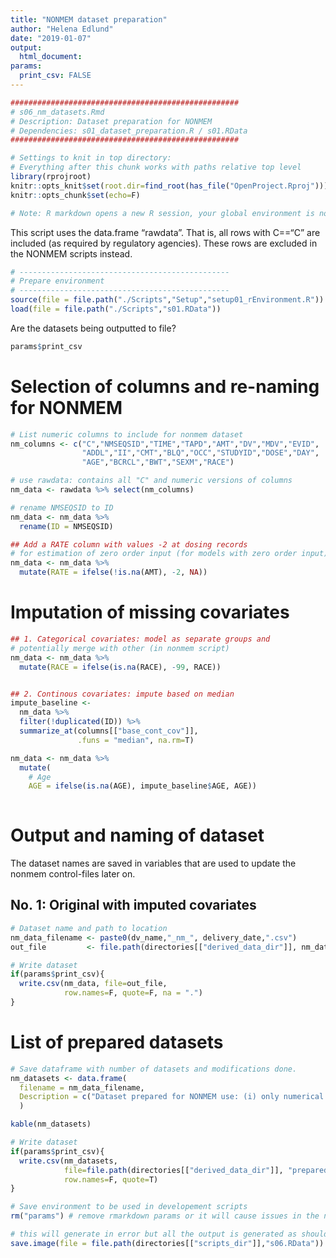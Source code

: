 ```yaml
---
title: "NONMEM dataset preparation"
author: "Helena Edlund"
date: "2019-01-07"
output: 
  html_document:
params:
  print_csv: FALSE
---
```


```r
###################################################
# s06_nm_datasets.Rmd
# Description: Dataset preparation for NONMEM
# Dependencies: s01_dataset_preparation.R / s01.RData 
###################################################

# Settings to knit in top directory:
# Everything after this chunk works with paths relative top level
library(rprojroot)
knitr::opts_knit$set(root.dir=find_root(has_file("OpenProject.Rproj"))) 
knitr::opts_chunk$set(echo=F)

# Note: R markdown opens a new R session, your global environment is not available.
```

This script uses the data.frame "rawdata". That is, all rows with C=="C" are included (as required by regulatory agencies). These rows are excluded in the NONMEM scripts instead. 

```r
# -----------------------------------------------
# Prepare environment
# -----------------------------------------------
source(file = file.path("./Scripts","Setup","setup01_rEnvironment.R"))
load(file = file.path("./Scripts","s01.RData"))

```

Are the datasets being outputted to file?
```r
params$print_csv
```

# Selection of columns and re-naming for NONMEM 
```r
# List numeric columns to include for nonmem dataset
nm_columns <- c("C","NMSEQSID","TIME","TAPD","AMT","DV","MDV","EVID",
                "ADDL","II","CMT","BLQ","OCC","STUDYID","DOSE","DAY",
                "AGE","BCRCL","BWT","SEXM","RACE")

# use rawdata: contains all "C" and numeric versions of columns
nm_data <- rawdata %>% select(nm_columns)

# rename NMSEQSID to ID 
nm_data <- nm_data %>% 
  rename(ID = NMSEQSID)

## Add a RATE column with values -2 at dosing records 
# for estimation of zero order input (for models with zero order input)
nm_data <- nm_data %>% 
  mutate(RATE = ifelse(!is.na(AMT), -2, NA))

```

# Imputation of missing covariates

```r
## 1. Categorical covariates: model as separate groups and 
# potentially merge with other (in nonmem script)
nm_data <- nm_data %>% 
  mutate(RACE = ifelse(is.na(RACE), -99, RACE))


## 2. Continous covariates: impute based on median
impute_baseline <- 
  nm_data %>% 
  filter(!duplicated(ID)) %>% 
  summarize_at(columns[["base_cont_cov"]],
               .funs = "median", na.rm=T)

nm_data <- nm_data %>% 
  mutate(
    # Age
    AGE = ifelse(is.na(AGE), impute_baseline$AGE, AGE))
    
```


# Output and naming of dataset
The dataset names are saved in variables that are used to update the nonmem control-files later on.

## No. 1: Original with imputed covariates
```r
# Dataset name and path to location
nm_data_filename <- paste0(dv_name,"_nm_", delivery_date,".csv")
out_file         <- file.path(directories[["derived_data_dir"]], nm_data_filename)

# Write dataset 
if(params$print_csv){ 
  write.csv(nm_data, file=out_file, 
            row.names=F, quote=F, na = ".") 
}
```

# List of prepared datasets
```r
# Save dataframe with number of datasets and modifications done. 
nm_datasets <- data.frame(
  filename = nm_data_filename, 
  Description = c("Dataset prepared for NONMEM use: (i) only numerical columns selected, (ii) missing covariates imputed, (iii) NMSEQSID renamed to ID, (iv) RATE column added to estimate duration of zero-order absorption")
  )

kable(nm_datasets)
```


```r
# Write dataset 
if(params$print_csv){
  write.csv(nm_datasets, 
            file=file.path(directories[["derived_data_dir"]], "prepared_datasets.csv"), 
            row.names=F, quote=T)
}
```


```r
# Save environment to be used in developement scripts 
rm("params") # remove rmarkdown params or it will cause issues in the next script

# this will generate in error but all the output is generated as should.
save.image(file = file.path(directories[["scripts_dir"]],"s06.RData"))
```

